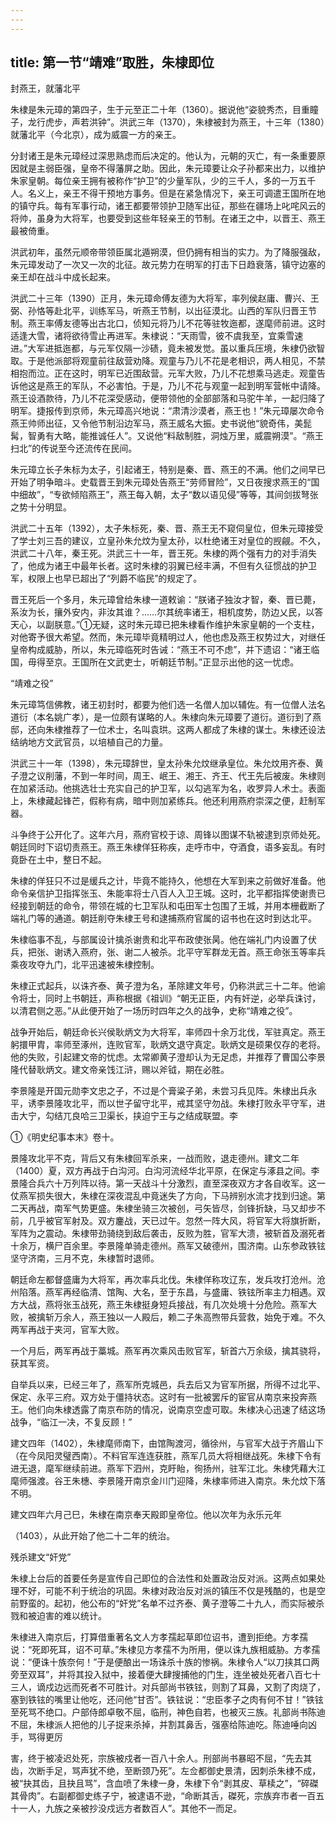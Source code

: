 ```yaml
---
---
---
```

title: 第一节“靖难”取胜，朱棣即位
---



封燕王，就藩北平

朱棣是朱元璋的第四子，生于元至正二十年（1360）。据说他“姿貌秀杰，目重瞳子，龙行虎步，声若洪钟”。洪武三年（1370），朱棣被封为燕王，十三年（1380）就藩北平（今北京），成为威震一方的亲王。

分封诸王是朱元璋经过深思熟虑而后决定的。他认为，元朝的灭亡，有一条重要原因就是主弱臣强，皇帝不得藩屏之助。因此，朱元璋要让众子孙都来出力，以维护朱家皇朝。每位亲王拥有被称作“护卫”的少量军队，少的三千人，多的一万五千人。名义上，亲王不得干预地方事务。但是在紧急情况下，亲王可调遣王国所在地的镇守兵。每有军事行动，诸王都要带领护卫随军出征，那些在疆场上叱咤风云的将帅，虽身为大将军，也要受到这些年轻亲王的节制。在诸王之中，以晋王、燕王最被倚重。

洪武初年，虽然元顺帝带领臣属北遁朔漠，但仍拥有相当的实力。为了降服强敌，朱元璋发动了一次又一次的北征。故元势力在明军的打击下日趋衰落，镇守边塞的亲王却在战斗中成长起来。

洪武二十三年（1390）正月，朱元璋命傅友德为大将军，率列侯赵庸、曹兴、王弼、孙恪等赴北平，训练军马，听燕王节制，以出征漠北。山西的军队归晋王节制。燕王率傅友德等出古北口，侦知元将乃儿不花等驻牧迤都，遂麾师前进。这时适逢大雪，诸将欲待雪止再进军。朱棣说：“天雨雪，彼不虞我至，宜乘雪速进。”大军进抵迤都，与元军仅隔一沙碛，竟未被发觉。虽以重兵压境，朱棣仍欲智取。于是他派部将观童前往敌营劝降。观童与乃儿不花是老相识，两人相见，不禁相抱而泣。正在这时，明军已近围敌营。元军大败，乃儿不花想乘马逃走。观童告诉他这是燕王的军队，不必害怕。于是，乃儿不花与观童一起到明军营帐中请降。燕王设酒款待，乃儿不花深受感动，便带领他的全部部落和马驼牛羊，一起归降了明军。捷报传到京师，朱元璋高兴地说：“肃清沙漠者，燕王也！”朱元璋屡次命令燕王帅师出征，又令他节制沿边军马，燕王威名大振。史书说他“貌奇伟，美髭髯，智勇有大略，能推诚任人”。又说他“料敌制胜，洞烛万里，威震朔漠”。“燕王扫北”的传说至今还流传在民间。

朱元璋立长子朱标为太子，引起诸王，特别是秦、晋、燕王的不满。他们之间早已开始了明争暗斗。史载晋王到朱元璋处告燕王“劳师冒险”，又日夜搜求燕王的“国中细故”，“专欲倾陷燕王”，燕王每入朝，太子“数以语见侵”等等，其间剑拔弩张之势十分明显。

洪武二十五年（1392），太子朱标死，秦、晋、燕王无不窥伺皇位，但朱元璋接受了学士刘三吾的建议，立皇孙朱允炆为皇太孙，以杜绝诸王对皇位的觊觎。不久，洪武二十八年，秦王死。洪武三十一年，晋王死。朱棣的两个强有力的对手消失了，他成为诸王中最年长者。这时朱棣的羽翼已经丰满，不但有久征惯战的护卫军，权限上也早已超出了“列爵不临民”的规定了。

晋王死后一个多月，朱元璋曾给朱棣一道敕谕：“朕诸子独汝才智，秦、晋已薨，系汝为长，攘外安内，非汝其谁？……尔其统率诸王，相机度势，防边乂民，以答天心，以副朕意。”①无疑，这时朱元璋已把朱棣看作维护朱家皇朝的一个支柱，对他寄予很大希望。然而，朱元璋毕竟精明过人，他也虑及燕王权势过大，对继任皇帝构成威胁，所以，朱元璋临死时告诫：“燕王不可不虑”，并下遗诏：“诸王临国，毋得至京。王国所在文武吏士，听朝廷节制。”正显示出他的这一忧虑。

“靖难之役”

朱元璋笃信佛教，诸王初封时，都要为他们选一名僧人加以辅佐。有一位僧人法名道衍（本名姚广孝），是一位颇有谋略的人。朱棣向朱元璋要了道衍。道衍到了燕邸，还向朱棣推荐了一位术士，名叫袁珙。这两人都成了朱棣的谋士。朱棣还设法结纳地方文武官员，以培植自己的力量。

洪武三十一年（1398），朱元璋辞世，皇太孙朱允炆继承皇位。朱允炆用齐泰、黄子澄之议削藩，不到一年时间，周王、岷王、湘王、齐王、代王先后被废。朱棣则在加紧活动。他挑选壮士充实自己的护卫军，以勾逃军为名，收罗异人术士。表面上，朱棣藏起锋芒，假称有病，暗中则加紧练兵。他还利用燕府崇深之便，赶制军器。

斗争终于公开化了。这年六月，燕府官校于谅、周锋以图谋不轨被逮到京师处死。朝廷同时下诏切责燕王。燕王朱棣佯狂称疾，走呼市中，夺酒食，语多妄乱。有时竟卧在土中，整日不起。

朱棣的佯狂只不过是缓兵之计，毕竟不能持久，他想在大军到来之前做好准备。他命令亲信护卫指挥张玉、朱能率将士八百人入卫王城。这时，北平都指挥使谢贵已经接到朝廷的命令，带领在城的七卫军队和屯田军士包围了王城，并用本栅截断了端礼门等的通道。朝廷削夺朱棣王号和逮捕燕府官属的诏书也在这时到达北平。

朱棣临事不乱，与部属设计擒杀谢贵和北平布政使张昺。他在端礼门内设置了伏兵，把张、谢诱入燕府，张、谢二人被杀。北平守军群龙无首。燕王命张玉等率兵乘夜攻夺九门，北平迅速被朱棣控制。

朱棣正式起兵，以诛齐泰、黄子澄为名，革除建文年号，仍称洪武三十二年。他谕令将士，同时上书朝廷，声称根据《祖训》“朝无正臣，内有奸逆，必举兵诛讨，以清君侧之恶。”从此便开始了一场历时四年之久的战争，史称“靖难之役”。

战争开始后，朝廷命长兴侯耿炳文为大将军，率师四十余万北伐，军驻真定。燕王躬擐甲胄，率师至涿州，连败官军，耿炳文退守真定。耿炳文是硕果仅存的老将。他的失败，引起建文帝的忧虑。太常卿黄子澄却认为无足虑，并推荐了曹国公李景隆代替耿炳文。建文帝亲饯江浒，赐以斧钺，期在必胜。

李景隆是开国元勋李文忠之子，不过是个膏粱子弟，未尝习兵见阵。朱棣出兵永平，诱李景隆攻北平，而以世子留守北平，戒其坚守勿战。朱棣打败永平守军，进击大宁，勾结兀良哈三卫渠长，挟迫宁王与之结成联盟。李

①《明史纪事本末》卷十。

景隆攻北平不克，背后又有朱棣回军杀来，一战而败，退走德州。建文二年（1400）夏，双方再战于白沟河。白沟河流经华北平原，在保定与涿县之间。李景隆合兵六十万列阵以待。第一天战斗十分激烈，直至深夜双方才各自收军。这一仗燕军损失很大，朱棣在深夜混乱中竟迷失了方向，下马辨别水流才找到归途。第二天再战，南军气势更盛。朱棣坐骑三次被创，弓矢皆尽，剑锋折缺，马又却步不前，几乎被官军射及。双方鏖战，天已过午。忽然一阵大风，将官军大将旗折断，军阵为之震动。朱棣带劲骑绕到敌后袭击，反败为胜，官军大溃，被斩首及溺死者十余万，横尸百余里。李景隆单骑走德州。燕军又破德州，围济南。山东参政铁铉坚守济南，三月不克，朱棣暂时退师。

朝廷命左都督盛庸为大将军，再次率兵北伐。朱棣佯称攻辽东，发兵攻打沧州。沧州陷落。燕军再经临清、馆陶、大名，至于东昌，与盛庸、铁铉所率主力相遇。双方大战，燕将张玉战死，燕王朱棣挺身短兵接战，有几次处境十分危险。燕军大败，被擒斩万余人，燕王独以一人殿后，赖二子朱高煦带兵营救，始免于难。不久两军再战于夹河，官军大败。

一个月后，两军再战于藁城。燕军再次乘风击败官军，斩首六万余级，擒其骁将，获其军资。

自举兵以来，已经三年了，燕军所克城邑，兵去后又为官军所据，所得不过北平、保定、永平三府。双方处于僵持状态。这时有一批被罢斥的宦官从南京来投奔燕王。他们向朱棣透露了南京布防的情况，说南京空虚可取。朱棣决心迅速了结这场战争，“临江一决，不复反顾！”

建文四年（1402），朱棣麾师南下，由馆陶渡河，循徐州，与官军大战于齐眉山下（在今凤阳灵璧西南）。不料官军连连获胜，燕军几员大将相继战死。朱棣下令有进无退，麾军继续前进。燕军下泗州，克盱眙，徇扬州，驻军江北。朱棣凭藉大江麾师强渡。谷王朱橞、李景隆开南京金川门迎降，朱棣率师进入南京。朱允炆下落不明。

建文四年六月己巳，朱棣在南京奉天殿即皇帝位。他以次年为永乐元年

（1403），从此开始了他二十二年的统治。

残杀建文“奸党”

朱棣上台后的首要任务是宣传自己即位的合法性和处置政治反对派。这两点如果处理不好，可能不利于统治的巩固。朱棣对政治反对派的镇压不仅是残酷的，也是空前野蛮的。起初，他公布的“奸党”名单不过齐泰、黄子澄等二十九人，而实际被杀戮和被迫害的难以统计。

朱棣进入南京后，打算借重著名文人方孝孺起草即位诏书，遭到拒绝。方孝孺说：“死即死耳，诏不可草。”朱棣见方孝孺不为所用，便以诛九族相威胁。方孝孺说：“便诛十族奈何！”于是便酿出一场诛杀十族的惨祸。朱棣令人“以刀挟其口两旁至双耳”，并将其投入狱中，接着便大肆搜捕他的门生，连坐被处死者八百七十三人，谪戍边远而死者不可胜计。对兵部尚书铁铉，则割了耳鼻，又割了肉烧了，塞到铁铉的嘴里让他吃，还问他“甘否”。铁铉说：“忠臣孝子之肉有何不甘！”铁铉至死骂不绝口。户部侍郎卓敬不屈，临刑，神色自若，也被灭三族。礼部尚书陈迪不屈，朱棣派人把他的儿子捉来杀掉，并割其鼻舌，强塞给陈迪吃。陈迪唾向凶手，骂得更厉

害，终于被凌迟处死，宗族被戍者一百八十余人。刑部尚书暴昭不屈，“先去其齿，次断手足，骂声犹不绝，至断颈乃死”。左佥都御史景清，因刺杀朱棣不成，被“抉其齿，且抉且骂”，含血喷了朱棣一身，朱棣下令“剥其皮、草椟之”，“碎磔其骨肉”。右副都御史练子宁，被逮语不逊，“命断其舌，磔死，宗族弃市者一百五十一人，九族之亲被抄没戍远方者数百人”。其他不一而足。
